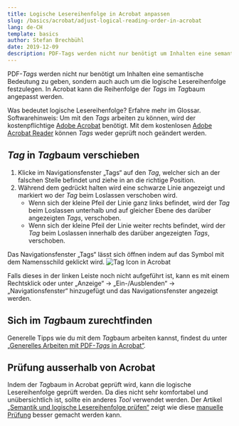```yaml
---
title: Logische Lesereihenfolge in Acrobat anpassen
slug: /basics/acrobat/adjust-logical-reading-order-in-acrobat
lang: de-CH
template: basics
author: Stefan Brechbühl
date: 2019-12-09
description: PDF-Tags werden nicht nur benötigt um Inhalten eine semantische Bedeutung zu geben, sondern auch auch um die logische Lesereihenfolge festzulegen. In Acrobat kann die Reihenfolge der Tags im Tagbaum angepasst werden.
---
```


PDF-*Tags* werden nicht nur benötigt um Inhalten eine semantische Bedeutung zu geben, sondern auch auch um die logische Lesereihenfolge festzulegen. In Acrobat kann die Reihenfolge der *Tags* im *Tag*baum angepasst werden.

<NoteMessage>
Was bedeutet <Link to="/de/glossary/#logische-lesereihenfolge">logische Lesereihenfolge</Link>? Erfahre mehr im Glossar.
</NoteMessage>

<NoteMessage>
Softwarehinweis: Um mit den <em>Tags</em> arbeiten zu können, wird der kostenpflichtige <a href="https://acrobat.adobe.com/ch/de/acrobat.html">Adobe Acrobat</a> benötigt. Mit dem kostenlosen <a href="https://get.adobe.com/de/reader/">Adobe Acrobat Reader</a> können <em>Tags</em> weder geprüft noch geändert werden.
</NoteMessage>

## *Tag* in *Tag*baum verschieben

1. Klicke im Navigationsfenster „Tags“ auf den *Tag*, welcher sich an der falschen Stelle befindet und ziehe in an die richtige Position. 
2. Während dem gedrückt halten wird eine schwarze Linie angezeigt und markiert wo der *Tag* beim Loslassen verschoben wird. 
	- Wenn sich der kleine Pfeil der Linie ganz links befindet, wird der *Tag* beim Loslassen unterhalb und auf gleicher Ebene des darüber angezeigten *Tags*, verschoben.
	- Wenn sich der kleine Pfeil der Linie weiter rechts befindet, wird der *Tag* beim Loslassen innerhalb des darüber angezeigten *Tags*, verschoben.

<NoteMessage>
Das Navigationsfenster „Tags“ lässt sich öffnen indem auf das Symbol mit dem Namensschild geklickt wird.

<img src="/images/tag-icon.png" alt="Tag Icon in Acrobat" />

Falls dieses in der linken Leiste noch nicht aufgeführt ist, kann es mit einem Rechtsklick oder unter „Anzeige“ → „Ein-/Ausblenden“ → „Navigationsfenster“ hinzugefügt und das Navigationsfenster angezeigt werden.
</NoteMessage>

## Sich im *Tag*baum zurechtfinden

Generelle Tipps wie du mit dem *Tag*baum arbeiten kannst, findest du unter [„Generelles Arbeiten mit PDF-*Tags* in Acrobat“](/de/basics/acrobat/general-working-with-pdf-tags-in-acrobat/).

## Prüfung ausserhalb von Acrobat
 
Indem der *Tag*baum in Acrobat geprüft wird, kann die logische Lesereihenfolge geprüft werden. Da dies nicht sehr komfortabel und unübersichtlich ist, sollte ein anderes *Tool* verwendet werden. Der Artikel [„Semantik und logische Lesereihenfolge prüfen“](/de/basics/general/check-semantics-and-logical-reading-order/) zeigt wie diese [manuelle Prüfung](/de/glossary/#manuelle-prüfung) besser gemacht werden kann.